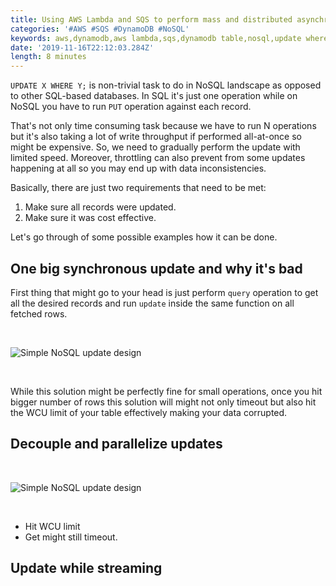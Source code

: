 ```yaml
---
title: Using AWS Lambda and SQS to perform mass and distributed asynchronous updates on DynamoDB Tables
categories: '#AWS #SQS #DynamoDB #NoSQL'
keywords: aws,dynamodb,aws lambda,sqs,dynamodb table,nosql,update where nosql,update where dynamodb,mass update dynamodb,cloud
date: '2019-11-16T22:12:03.284Z'
length: 8 minutes
---
```


`UPDATE X WHERE Y;` is non-trivial task to do in NoSQL landscape as opposed to other SQL-based databases. In SQL it's just one operation while on NoSQL you have to run `PUT` operation against each record.

That's not only time consuming task because we have to run N operations but it's also taking a lot of write throughput if performed all-at-once so might be expensive. So, we need to gradually perform the update with limited speed. Moreover, throttling can also prevent from some updates happening at all so you may end up with data inconsistencies.

Basically, there are just two requirements that need to be met:

1. Make sure all records were updated.
2. Make sure it was cost effective.

Let's go through of some possible examples how it can be done.

## One big synchronous update and why it's bad

First thing that might go to your head is just perform `query` operation to get all the desired records and run `update` inside the same function on all fetched rows.

<br />

![Simple NoSQL update design](./1.png 'Simple NoSQL update design')

<br />

While this solution might be perfectly fine for small operations, once you hit bigger number of rows this solution will might not only timeout but also hit the WCU limit of your table effectively making your data corrupted.

## Decouple and parallelize updates

<br />

![Simple NoSQL update design](./2.png 'Simple NoSQL update design')

<br />

- Hit WCU limit
- Get might still timeout.

## Update while streaming
